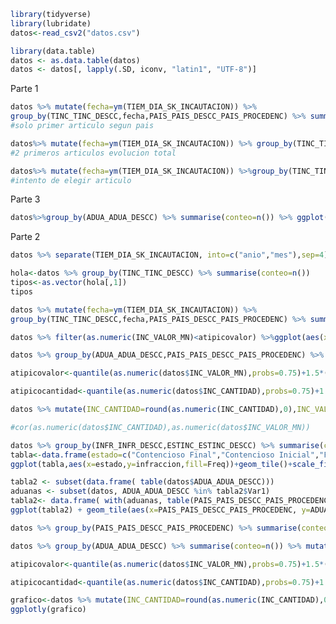 ```r
library(tidyverse) 
library(lubridate)
datos<-read_csv2("datos.csv")
```
```r
library(data.table)
datos <- as.data.table(datos)
datos <- datos[, lapply(.SD, iconv, "latin1", "UTF-8")]
```


Parte 1
```r
datos %>% mutate(fecha=ym(TIEM_DIA_SK_INCAUTACION)) %>% 
group_by(TINC_TINC_DESCC,fecha,PAIS_PAIS_DESCC_PAIS_PROCEDENC) %>% summarise(conteo=n()) %>% subset(subset=grepl("ARMAS Y SUS ACCESORIOS",TINC_TINC_DESCC)) %>% ggplot()+geom_boxplot(aes(x=PAIS_PAIS_DESCC_PAIS_PROCEDENC,y=conteo))
#solo primer articulo segun pais
```
```r
datos%>% mutate(fecha=ym(TIEM_DIA_SK_INCAUTACION)) %>% group_by(TINC_TINC_DESCC,fecha) %>% summarise(conteo=n())  %>% subset(subset=grepl("ARMAS Y SUS ACCESORIOS",TINC_TINC_DESCC)) %>% ggplot(aes(x=fecha,y=conteo))+geom_line()
#2 primeros articulos evolucion total
```
```r
datos%>% mutate(fecha=ym(TIEM_DIA_SK_INCAUTACION)) %>%group_by(TINC_TINC_DESCC,fecha) %>% summarise(conteo=n()) %>%filter(TINC_TINC_DESCC %in% c("ANTEOJOS","BIJOU")) %>% ggplot(aes(x=fecha,y=conteo))+geom_line()+facet_wrap(~TINC_TINC_DESCC)
#intento de elegir articulo
```

Parte 3
```r
datos%>%group_by(ADUA_ADUA_DESCC) %>% summarise(conteo=n()) %>% ggplot(aes(x=fct_reorder(ADUA_ADUA_DESCC,conteo),y=conteo))+geom_col()
```

Parte 2
```r
datos %>% separate(TIEM_DIA_SK_INCAUTACION, into=c("anio","mes"),sep=4) %>%group_by(INFR_INFR_DESCC,anio) %>% summarise(conteo=n()) %>% ggplot(aes(x=anio,y=conteo))+geom_col()+facet_wrap(~INFR_INFR_DESCC,scales="free")
```

```r
hola<-datos %>% group_by(TINC_TINC_DESCC) %>% summarise(conteo=n())
tipos<-as.vector(hola[,1])
tipos
```

```r
datos %>% mutate(fecha=ym(TIEM_DIA_SK_INCAUTACION)) %>% 
group_by(TINC_TINC_DESCC,fecha,PAIS_PAIS_DESCC_PAIS_PROCEDENC) %>% summarise(conteo=n()) %>% subset(subset=grepl("ARMAS Y SUS ACCESORIOS",TINC_TINC_DESCC)) %>% ggplot()+geom_boxplot(aes(x=reorder(PAIS_PAIS_DESCC_PAIS_PROCEDENC,conteo,median),y=conteo))
```

```r
datos %>% filter(as.numeric(INC_VALOR_MN)<atipicovalor) %>%ggplot(aes(x=as.numeric(INC_VALOR_MN)))+geom_histogram()
```

```r
datos %>% group_by(ADUA_ADUA_DESCC,PAIS_PAIS_DESCC_PAIS_PROCEDENC) %>% summarise(conteo=n()) %>%ggplot()+geom_tile(aes(x=PAIS_PAIS_DESCC_PAIS_PROCEDENC,y=ADUA_ADUA_DESCC,fill=conteo))
```

```r
atipicovalor<-quantile(as.numeric(datos$INC_VALOR_MN),probs=0.75)+1.5*(quantile(as.numeric(datos$INC_VALOR_MN),probs=0.75)-quantile(as.numeric(datos$INC_VALOR_MN),probs=0.25))

atipicocantidad<-quantile(as.numeric(datos$INC_CANTIDAD),probs=0.75)+1.5*(quantile(as.numeric(datos$INC_CANTIDAD),probs=0.75)-quantile(as.numeric(datos$INC_CANTIDAD),probs=0.25))

datos %>% mutate(INC_CANTIDAD=round(as.numeric(INC_CANTIDAD),0),INC_VALOR_MN=round(as.numeric(INC_VALOR_MN),0))%>% filter(INC_VALOR_MN<atipicovalor)%>% filter(INC_CANTIDAD<atipicocantidad)%>% ggplot(aes(x=INC_VALOR_MN,y=INC_CANTIDAD))+geom_point(alpha=1/5)+theme(aspect.ratio = 1)+geom_smooth(method=lm)

#cor(as.numeric(datos$INC_CANTIDAD),as.numeric(datos$INC_VALOR_MN))
```
```r
datos %>% group_by(INFR_INFR_DESCC,ESTINC_ESTINC_DESCC) %>% summarise(conteo=n())
tabla<-data.frame(estado=c("Contencioso Final","Contencioso Inicial","Falsificacion","Ingresado","Valorador","Contencioso Final","Contencioso Inicial","Falsificacion","Ingresado","Valorador","Contencioso Final","Contencioso Inicial","Falsificacion","Ingresado","Valorador","Contencioso Final","Contencioso Inicial","Falsificacion","Ingresado","Valorador"),infraccion=c("Abandono","Abandono","Abandono","Abandono","Abandono","Contrabando","Contrabando","Contrabando","Contrabando","Contrabando","Falsificacion","Falsificacion","Falsificacion","Falsificacion","Falsificacion","Receptacion","Receptacion","Receptacion","Receptacion","Receptacion"),Freq=c(17362,399,365,438,2,54169,2090,1004,416,314,101,0,3,0,0,129,0,0,0,0))
ggplot(tabla,aes(x=estado,y=infraccion,fill=Freq))+geom_tile()+scale_fill_gradient(low="white",high="blue")
```

```r
tabla2 <- subset(data.frame( table(datos$ADUA_ADUA_DESCC)))
aduanas <- subset(datos, ADUA_ADUA_DESCC %in% tabla2$Var1)
tabla2<- data.frame( with(aduanas, table(PAIS_PAIS_DESCC_PAIS_PROCEDENC, ADUA_ADUA_DESCC) ) )
ggplot(tabla2) + geom_tile(aes(x=PAIS_PAIS_DESCC_PAIS_PROCEDENC, y=ADUA_ADUA_DESCC, fill=Freq))+ theme(axis.text.x = element_text(angle = 90, vjust=0.5, size = 8))+scale_fill_gradient(low="white",high="black")
```

```r
datos %>% group_by(PAIS_PAIS_DESCC_PAIS_PROCEDENC) %>% summarise(conteo=n()) %>% arrange(desc(conteo))
```

```r
datos %>% group_by(ADUA_ADUA_DESCC) %>% summarise(conteo=n()) %>% mutate(proporcion=conteo/sum(conteo))
```
```r
atipicovalor<-quantile(as.numeric(datos$INC_VALOR_MN),probs=0.75)+1.5*(quantile(as.numeric(datos$INC_VALOR_MN),probs=0.75)-quantile(as.numeric(datos$INC_VALOR_MN),probs=0.25))

atipicocantidad<-quantile(as.numeric(datos$INC_CANTIDAD),probs=0.75)+1.5*(quantile(as.numeric(datos$INC_CANTIDAD),probs=0.75)-quantile(as.numeric(datos$INC_CANTIDAD),probs=0.25))

grafico<-datos %>% mutate(INC_CANTIDAD=round(as.numeric(INC_CANTIDAD),0),INC_VALOR_MN=round(as.numeric(INC_VALOR_MN),0))%>% filter(INC_VALOR_MN<atipicovalor)%>% filter(INC_CANTIDAD<atipicocantidad)%>% ggplot(aes(x=INC_VALOR_MN,y=INC_CANTIDAD))+geom_hex()
ggplotly(grafico)
```

